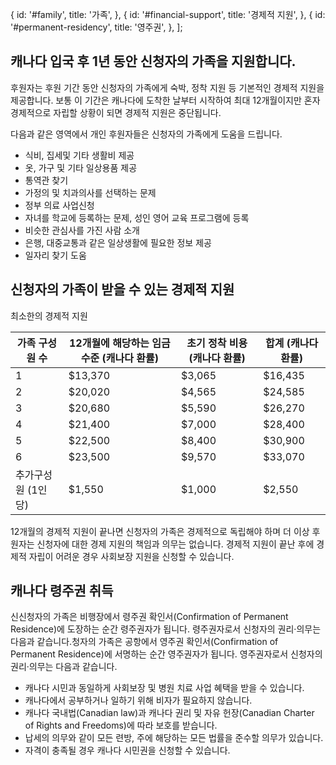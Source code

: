
  {
    id: '#family',
    title: '가족',
  },
  {
    id: '#financial-support',
    title: '경제적 지원',
  },
  {
    id: '#permanent-residency',
    title: '영주권',
  },
];

<h2 id="family">캐나다 입국 후 1년 동안 신청자의 가족을 지원합니다.</h2>

후원자는 후원 기간 동안 신청자의 가족에게 숙박, 정착 지원 등 기본적인 경제적 지원을 제공합니다. 보통 이 기간은 캐나다에 도착한 날부터 시작하여 최대 12개월이지만 혼자 경제적으로 자립할 상황이 되면 경제적 지원은 중단됩니다.

다음과 같은 영역에서 개인 후원자들은 신청자의 가족에게 도움을 드립니다.

- 식비, 집세및 기타 생활비 제공
- 옷, 가구 및 기타 일상용품 제공
- 통역관 찾기
- 가정의 및 치과의사를 선택하는 문제
- 정부 의료 사업신청
- 자녀를 학교에 등록하는 문제, 성인 영어 교육 프로그램에 등록
- 비슷한 관심사를 가진 사람 소개
- 은행, 대중교통과 같은 일상생활에 필요한 정보 제공
- 일자리 찾기 도움

<h2 id="financial-support">신청자의 가족이 받을 수 있는 경제적 지원</h2>

최소한의 경제적 지원

| 가족 구성원 수     | 12개월에 해당하는 임금 수준 (캐나다 환률) | 초기 정착 비용 (캐나다 환률) | 합계 (캐나다 환률) |
| ------------------ | ----------------------------------------- | ---------------------------- | ------------------ |
| 1                  | $13,370                                   | $3,065                       | $16,435            |
| 2                  | $20,020                                   | $4,565                       | $24,585            |
| 3                  | $20,680                                   | $5,590                       | $26,270            |
| 4                  | $21,400                                   | $7,000                       | $28,400            |
| 5                  | $22,500                                   | $8,400                       | $30,900            |
| 6                  | $23,500                                   | $9,570                       | $33,070            |
| 추가구성원 (1인당) | $1,550                                    | $1,000                       | $2,550             |

12개월의 경제적 지원이 끝나면 신청자의 가족은 경제적으로 독립해야 하며 더 이상 후원자는 신청자에 대한 경제 지원의 책임과 의무는 없습니다. 경제적 지원이 끝난 후에 경제적 자립이 어려운 경우 사회보장 지원을 신청할 수 있습니다.

<h2 id="permanent-residency">캐나다 령주권 취득</h2>

신신청자의 가족은 비행장에서 령주권 확인서(Confirmation of Permanent Residence)에 도장하는 순간 령주권자가 됩니다. 령주권자로서 신청자의 권리·의무는 다음과 같습니다.청자의 가족은 공항에서 영주권 확인서(Confirmation of Permanent Residence)에 서명하는 순간 영주권자가 됩니다. 영주권자로서 신청자의 권리·의무는 다음과 같습니다.

- 캐나다 시민과 동일하게 사회보장 및 병원 치료 사업 혜택을 받을 수 있습니다.
- 캐나다에서 공부하거나 일하기 위해 비자가 필요하지 않습니다.
- 캐나다 국내법(Canadian law)과 캐나다 권리 및 자유 헌장(Canadian Charter of Rights and Freedoms)에 따라 보호를 받습니다.
- 납세의 의무와 같이 모든 련방, 주에 해당하는 모든 법률을 준수할 의무가 있습니다.
- 자격이 충족될 경우 캐나다 시민권을 신청할 수 있습니다.

